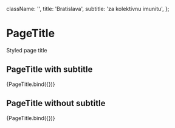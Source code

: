 

  className: '',
  title: 'Bratislava',
  subtitle: 'za kolektívnu imunitu',
};

<Meta title="components/atoms/PageTitle" decorators={[withDesign]} />

# PageTitle

Styled page title

## PageTitle with subtitle

<Canvas>
  <Story
    name="With subtitle"
    argTypes={argTypes}
    args={{
      ...defaultArgs,
    }}
  >
    {PageTitle.bind({})}
  </Story>
</Canvas>

## PageTitle without subtitle

<Canvas>
  <Story
    name="Empty subtitle"
    argTypes={argTypes}
    args={{
      ...defaultArgs,
      subtitle: '',
    }}
  >
    {PageTitle.bind({})}
  </Story>
</Canvas>

<ArgsTable of={PageTitle} />
